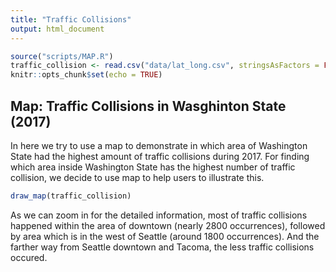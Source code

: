 ```yaml
---
title: "Traffic Collisions"
output: html_document
---
```


```r
source("scripts/MAP.R")
traffic_collision <- read.csv("data/lat_long.csv", stringsAsFactors = FALSE)
knitr::opts_chunk$set(echo = TRUE)
```

## Map: Traffic Collisions in Wasghinton State (2017)

In here we try to use a map to demonstrate in which area of Washington State had the highest amount of traffic collisions during 2017. For finding which area inside Washington State has the highest number of traffic collision, we decide to use map to help users to illustrate this.
```r
draw_map(traffic_collision)
```
As we can zoom in for the detailed information, most of traffic collisions happened within the area of downtown (nearly 2800 occurrences), followed by area which is in the west of Seattle (around 1800 occurrences). And the farther way from Seattle downtown and Tacoma, the less traffic collisions occured.
